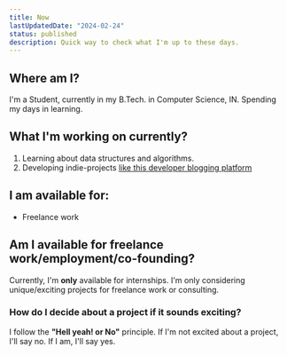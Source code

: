 ```yaml
---
title: Now
lastUpdatedDate: "2024-02-24"
status: published
description: Quick way to check what I'm up to these days.
---
```


## Where am I?

I'm a Student, currently in my B.Tech. in Computer Science, IN. Spending my days in learning.

## What I'm working on currently?

1.  Learning about data structures and algorithms.
2.  Developing indie-projects [like this developer blogging platform](https://github.com/tejas242/blog-v2)

## I am available for:

- Freelance work

## Am I available for freelance work/employment/co-founding?

Currently, I'm **only** available for internships. I'm only considering unique/exciting projects for freelance work or consulting.

### How do I decide about a project if it sounds exciting?

I follow the **"Hell yeah! or No"** principle. If I'm not excited about a project, I'll say no. If I am, I'll say yes.
